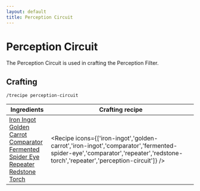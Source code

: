 ```yaml
---
layout: default
title: Perception Circuit
---
```



Perception Circuit
===================

The Perception Circuit is used in crafting the Perception Filter.

## Crafting

`/trecipe perception-circuit`

| Ingredients | Crafting recipe |
| ----------- | --------------- |
| [Iron Ingot](https://minecraft.wiki/w/Iron_Ingot)<br/>[Golden Carrot](https://minecraft.wiki/w/Golden_Carrot)<br/>[Comparator](https://minecraft.wiki/w/Comparator)<br/>[Fermented Spider Eye](https://minecraft.wiki/w/Fermented_Spider_Eye)<br/>[Repeater](https://minecraft.wiki/w/Repeater)<br/>[Redstone Torch](https://minecraft.wiki/w/Redstone_Torch) | <Recipe icons={['iron-ingot','golden-carrot','iron-ingot','comparator','fermented-spider-eye','comparator','repeater','redstone-torch','repeater','perception-circuit']} /> |
